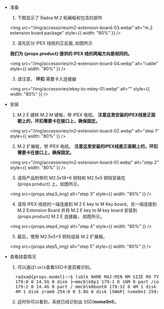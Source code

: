 - 准备

  1. 下图显示了 Radxa M.2 拓展板和包含的部件

  <img
    src="/img/accessories/m2-extension-board-03.webp"
    alt="m.2 extension board package"
    style={{ width: "80%" }}
  />

  2. 请先区分 IPEX 线缆的正反面, 如图所示

  **我们为 {props.product} 提供的 IPEX 线的两端方向是相同的。**

  <img
    src="/img/accessories/m2-extension-board-04.webp"
    alt="cable"
    style={{ width: "80%" }}
  />

  3. 请注意， **环扣** 需要卡入连接器

  <img
    src="/img/accessories/ekey-to-mkey-01.webp"
    alt=""
    style={{ width: "80%" }}
  />

- 安装

  1. M.2 E 键转 M.2 M 键板，带 IPEX 电缆。 **注意这里安装的IPEX线是正面朝上的，环扣需要卡在接口上，确保固定。**

  <img
    src="/img/accessories/m2-extension-board-02.webp"
    alt="step 1"
    style={{ width: "80%" }}
  />

  2. M.2 扩展板，带 IPEX 电缆。 **注意这里安装的IPEX线是正面朝上的，环扣需要卡在接口上，确保固定。**

  <img
    src="/img/accessories/m2-extension-board-01.webp"
    alt="step 2"
    style={{ width: "80%" }}
  />

  3. 请将产品附带的 M2.5x18+6 铜柱和 M2.5x5 铜柱安装在 {props.product} 上，如图所示。

  <img src={props.step3_img} alt="step 3" style={{ width: "80%" }} />

  4. 请将 IPEX 线缆的一端连接到 M.2 E key to M Key board，另一端连接到 M.2 Extension Board 并将 M.2 E key to M key board 安装到 {props.product} M.2 E 连接器， 如图所示。

  <img src={props.step4_img} alt="step 4" style={{ width: "80%" }} />

  5. 最后，使用 M2.5x5+5 铜柱组装 M.2 扩展板。

  <img src={props.step5_img} alt="step 5" style={{ width: "80%" }} />

- 查看挂载情况

  1. 可以通过`lsblk`查看SSD卡是否被识别。

  <pre>
    radxa@{props.model}:~$ lsblk NAME MAJ:MIN RM SIZE RO TYPE MOUNTPOINT mmcblk0
    179:0 0 14.5G 0 disk ├─mmcblk0p1 179:1 0 16M 0 part /config └─mmcblk0p2
    179:2 0 14.4G 0 part / mmcblk0boot0 179:32 0 4M 1 disk mmcblk0boot1 179:64 0
    4M 1 disk zram0 254:0 0 3.8G 0 disk [SWAP] nvme0n1 259:0 0 238.5G 0 disk
  </pre>

  2. 这时你可以看到，系统已经识别出 SSD(**nvme0n1**)。

